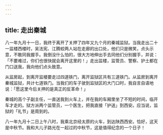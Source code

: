 ```yaml
---
---
---
```

title: 走出秦城
---




八一年九月十一日，我终于离开了关押了四年又九个月的秦城监狱。当我走出二十一监楼西楼时，吴法宪、江腾蛟两人站在走廊的出口处，他们只是微笑，点头示意，不敢同我握手。我倒没什么怕的，很大方地伸出手去同他们分别握手，并说：「不要难过，你们也很快就会离开这里的！」走出监楼，监管员、警察、护土都在门口送我，我向他们点头致意。

从监房起，到离开监楼要走过四道铁门，离开监狱区共有三道铁门。从监房到离开秦城监狱，共计七道铁门。当我们的车子驶到监狱区的大门口时，我自言自语地说：「愿这里今后关押的是真正的反革命！」

秦城的高个子副主任，一直送我到火车上，并在我的车厢里坐了不短的时间，临开车才走的。狱方派两个监管员，一个医生，把我直接「护送」到西安。应当说，监狱的「礼节」是周到的。

八一年九月十二日上午八时，我乘北京经太原的火车，到达陕西西安。恰好，这天是中秋节。我和大儿子路光在一起过的中秋节，这是值得纪念的一个日子！